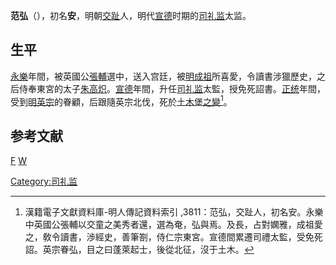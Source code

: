 '''范弘'''（{{bd|？||1449年|catIdx=F}}），初名'''安'''，明朝[[交趾|交趾]]人，明代[[宣德|宣德]]时期的[[司礼监|司礼监]]太监。

== 生平 ==
[[永樂|永樂]]年間，被英國公[[張輔|張輔]]選中，送入宫廷，被[[明成祖|明成祖]]所喜愛，令讀書涉獵歷史，之后侍奉東宮的太子[[朱高炽|朱高炽]]。[[宣德|宣德]]年間，升任[[司礼监|司礼监]]太監，授免死詔書。[[正统_(年号)|正统]]年間，受到[[明英宗|明英宗]]的眷顧，后跟隨英宗北伐，死於[[土木堡之變|土木堡之變]]<ref>漢籍電子文獻資料庫-明人傳記資料索引 ,3811：范弘，交趾人，初名安。永樂中英國公張輔以交童之美秀者還，選為奄，弘與焉。及長，占對嫻雅，成祖愛之，敎令讀書，渉經史，善筆劄，侍仁宗東宮。宣德間累遷司禮太監，受免死詔。英宗眷弘，目之曰蓬萊起士，後從北征，沒于土木。</ref>。

{{start box}}
{{s-before|[[侯顯|侯顯]]}}
{{s-title|[[司礼监|司礼监]][[掌印太监|掌印太监]]|？年—1443年}}
{{s-after|[[王振|王振]]}}
{{end box}}

== 参考文献 ==
{{Reflist}}
{{明朝人物小作品}}
[[分类:明朝宦官|F]]
[[Category:司礼监|Category:司礼监]]
[[category:范姓|W]]